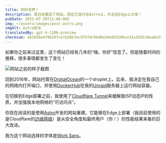 ```yaml
---
title: 你好世界！
description: 我已经重启了网站，现在它运行在Astro上，并且在Edge上分发！
pubDate: 2022-07-28T12:00:00Z
img: ~/assets/images/post-astro.png
imgAlt: Astro标志
translatedBy: gpt-4-1106-preview
checksum: a61036e479b20fce7a56b7ec975fdc96d0a34e855200ce32a1b5510ea0a35f45
---
```



如果你之前来过这里，这个网站已经有几年的“嗨，你好”信息了。但是随着时间的推移，很多事情都发生了变化！

<Image src={OldWebsiteImage} alt="网站之前的样子截图" format="webp" />

回到2016年，网站托管在[DigitalOcean](https://digitalocean.com)的一个droplet上。后来，我决定在我自己的网络内打开端口，并使用[DockerHub](https://hub.docker.com/r/barrenechea/barrenechea-website)在我的[Unraid](https://unraid.net/zh)服务器上运行网站容器。

在切换到Edge部署之前，我使用了[Cloudflare Tunnel](https://www.cloudflare.com/zh-cn/products/tunnel/)来缓解我ISP动态IP的性质，并加强我本地网络的“可访问点”。

你现在阅读的是使用[Astro](https://astro.build/zh-cn/)开发的网站重建。它能够在Edge上部署（我目前使用的是Cloudflare的[边缘网络](https://www.cloudflare.com/zh-cn/learning/cdn/glossary/edge-server/)）是从安全角度和最终用户（你！）的性能结果来看的巨大改进。

我为这个网站选择的字体是[Work Sans](https://fonts.google.com/specimen/Work+Sans)。
